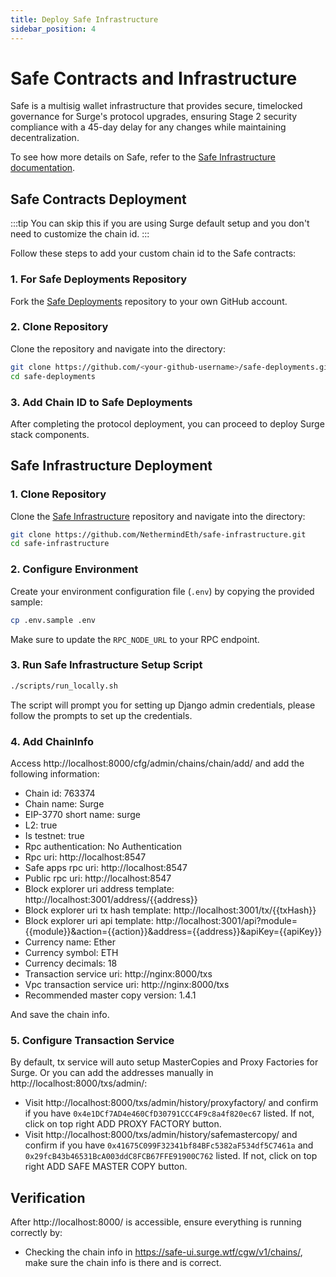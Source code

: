 ```yaml
---
title: Deploy Safe Infrastructure
sidebar_position: 4
---
```



# Safe Contracts and Infrastructure

Safe is a multisig wallet infrastructure that provides secure, timelocked governance for Surge's protocol upgrades, ensuring Stage 2 security compliance with a 45-day delay for any changes while maintaining decentralization.

To see how more details on Safe, refer to the [Safe Infrastructure documentation](https://docs.safe.global/core-api/api-overview).

## Safe Contracts Deployment

:::tip
You can skip this if you are using Surge default setup and you don't need to customize the chain id. 
:::

Follow these steps to add your custom chain id to the Safe contracts:

### 1. For Safe Deployments Repository

Fork the [Safe Deployments](https://github.com/safe-global/safe-deployments) repository to your own GitHub account.

### 2. Clone Repository

Clone the repository and navigate into the directory:

```bash
git clone https://github.com/<your-github-username>/safe-deployments.git
cd safe-deployments
```

### 3. Add Chain ID to Safe Deployments

After completing the protocol deployment, you can proceed to deploy Surge stack components.


## Safe Infrastructure Deployment

### 1. Clone Repository

Clone the [Safe Infrastructure](https://github.com/NethermindEth/safe-infrastructure) repository and navigate into the directory:

```bash
git clone https://github.com/NethermindEth/safe-infrastructure.git
cd safe-infrastructure
```

### 2. Configure Environment

Create your environment configuration file (`.env`) by copying the provided sample:

```bash
cp .env.sample .env
```

Make sure to update the `RPC_NODE_URL` to your RPC endpoint.

### 3. Run Safe Infrastructure Setup Script

```bash
./scripts/run_locally.sh
```

The script will prompt you for setting up Django admin credentials, please follow the prompts to set up the credentials.

### 4. Add ChainInfo

Access http://localhost:8000/cfg/admin/chains/chain/add/ and add the following information:

- Chain id: 763374
- Chain name: Surge
- EIP-3770 short name: surge
- L2: true
- Is testnet: true
- Rpc authentication: No Authentication
- Rpc uri: http://localhost:8547
- Safe apps rpc uri: http://localhost:8547
- Public rpc uri: http://localhost:8547
- Block explorer uri address template: http://localhost:3001/address/{{address}}
- Block explorer uri tx hash template: http://localhost:3001/tx/{{txHash}}
- Block explorer uri api template:  http://localhost:3001/api?module={{module}}&action={{action}}&address={{address}}&apiKey={{apiKey}}
- Currency name: Ether
- Currency symbol: ETH
- Currency decimals: 18
- Transaction service uri: http://nginx:8000/txs
- Vpc transaction service uri: http://nginx:8000/txs
- Recommended master copy version: 1.4.1

And save the chain info.

### 5. Configure Transaction Service

By default, tx service will auto setup MasterCopies and Proxy Factories for Surge. Or you can add the addresses manually in http://localhost:8000/txs/admin/:

- Visit http://localhost:8000/txs/admin/history/proxyfactory/ and confirm if you have `0x4e1DCf7AD4e460CfD30791CCC4F9c8a4f820ec67` listed. If not, click on top right ADD PROXY FACTORY button.
- Visit http://localhost:8000/txs/admin/history/safemastercopy/ and confirm if you have `0x41675C099F32341bf84BFc5382aF534df5C7461a` and `0x29fcB43b46531BcA003ddC8FCB67FFE91900C762` listed. If not, click on top right ADD SAFE MASTER COPY button.


## Verification

After http://localhost:8000/ is accessible, ensure everything is running correctly by:

- Checking the chain info in https://safe-ui.surge.wtf/cgw/v1/chains/, make sure the chain info is there and is correct.
